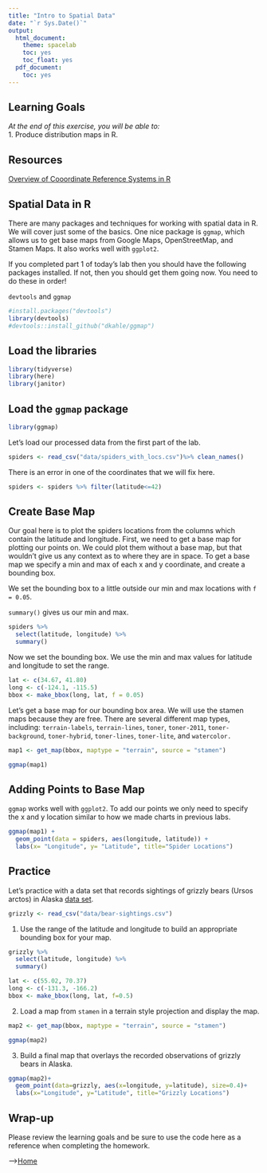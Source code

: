 ```yaml
---
title: "Intro to Spatial Data"
date: "`r Sys.Date()`"
output:
  html_document:
    theme: spacelab
    toc: yes
    toc_float: yes
  pdf_document:
    toc: yes
---
```


## Learning Goals
*At the end of this exercise, you will be able to:*  
1. Produce distribution maps in R.  
 
## Resources
[Overview of Cooordinate Reference Systems in R](https://www.nceas.ucsb.edu/~frazier/RSpatialGuides/OverviewCoordinateReferenceSystems.pdf)

## Spatial Data in R
There are many packages and techniques for working with spatial data in R. We will cover just some of the basics. One nice package is `ggmap`, which allows us to get base maps from Google Maps, OpenStreetMap, and Stamen Maps. It also works well with `ggplot2`.  

If you completed part 1 of today's lab then you should have the following packages installed. If not, then you should get them going now. You need to do these in order!  

`devtools` and `ggmap`
```r
#install.packages("devtools")
library(devtools)
#devtools::install_github("dkahle/ggmap")
```

## Load the libraries
```r
library(tidyverse)
library(here)
library(janitor)
```

## Load the `ggmap` package  
```r
library(ggmap)
```

Let's load our processed data from the first part of the lab.
```r
spiders <- read_csv("data/spiders_with_locs.csv")%>% clean_names()
```

There is an error in one of the coordinates that we will fix here.
```r
spiders <- spiders %>% filter(latitude<=42)
```

## Create Base Map
Our goal here is to plot the spiders locations from the columns which contain the latitude and longitude. First, we need to get a base map for plotting our points on. We could plot them without a base map, but that wouldn't give us any context as to where they are in space. To get a base map we specify a min and max of each x and y coordinate, and create a bounding box.  

We set the bounding box to a little outside our min and max locations with `f = 0.05`.    

`summary()` gives us our min and max.
```r
spiders %>% 
  select(latitude, longitude) %>% 
  summary()
```

Now we set the bounding box. We use the min and max values for latitude and longitude to set the range.  
```r
lat <- c(34.67, 41.80)
long <- c(-124.1, -115.5)
bbox <- make_bbox(long, lat, f = 0.05)
```

Let's get a base map for our bounding box area. We will use the stamen maps because they are free. There are several different map types, including: `terrain-labels`, `terrain-lines`, `toner`, `toner-2011`, `toner-background`, `toner-hybrid`, `toner-lines`, `toner-lite`, and `watercolor.`
```r
map1 <- get_map(bbox, maptype = "terrain", source = "stamen")
```

```r
ggmap(map1)
```

## Adding Points to Base Map
`ggmap` works well with `ggplot2`. To add our points we only need to specify the x and y location similar to how we made charts in previous labs. 
```r
ggmap(map1) + 
  geom_point(data = spiders, aes(longitude, latitude)) +
  labs(x= "Longitude", y= "Latitude", title="Spider Locations")
```

## Practice
Let's practice with a data set that records sightings of grizzly bears (Ursos arctos) in Alaska [data set](https://rcweb.dartmouth.edu/~f002d69/workshops/index_rspatial.html).  
```r
grizzly <- read_csv("data/bear-sightings.csv")
```

1. Use the range of the latitude and longitude to build an appropriate bounding box for your map.
```r
grizzly %>% 
  select(latitude, longitude) %>% 
  summary()
```
```r
lat <- c(55.02, 70.37)
long <- c(-131.3, -166.2)
bbox <- make_bbox(long, lat, f=0.5)
```

2. Load a map from `stamen` in a terrain style projection and display the map.
```r
map2 <- get_map(bbox, maptype = "terrain", source = "stamen")
```

```r
ggmap(map2)
```

3. Build a final map that overlays the recorded observations of grizzly bears in Alaska.
```r
ggmap(map2)+
  geom_point(data=grizzly, aes(x=longitude, y=latitude), size=0.4)+
  labs(x="Longitude", y="Latitude", title="Grizzly Locations")
```

## Wrap-up  
Please review the learning goals and be sure to use the code here as a reference when completing the homework.

-->[Home](https://jmledford3115.github.io/datascibiol/)